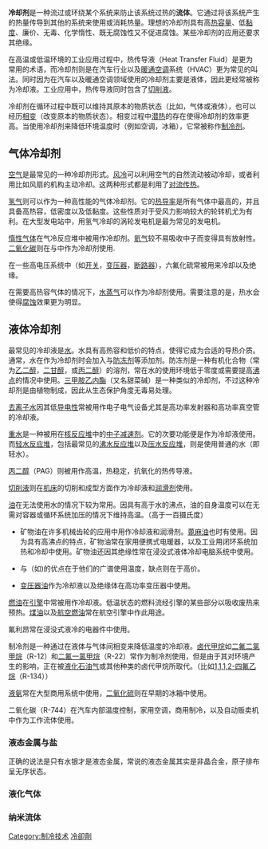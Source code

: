 '''冷却剂'''是一种流过或环绕某个系统来防止该系统过热的'''流体'''。它通过将该系统产生的热量传导到其他的系统来使用或消耗热量。理想的冷却剂具有高[[熱容量|热容量]]、低[[黏度|黏度]]、廉价、无毒、化学惰性、既无腐蚀性又不促进腐蚀。某些冷却剂的应用还要求其绝缘。

在高温或低温环境的工业应用过程中，热传导液（Heat Transfer Fluid）是更为常用的术语，而冷却剂则是在汽车行业以及[[暖通空調|暖通空调]]系统（HVAC）更为常见的叫法。同时因为在汽车以及暖通空调领域使用的冷却剂主要是液体，因此更经常被称为冷却液。工业应用中，热传导液同时包含了[[切削液|切削液]]。

冷却剂在循环过程中既可以维持其原本的物质状态（比如，气体或液体），也可以经历[[相變|相变]]（改变原本的物质状态）。相变过程中[[潛熱|潜热]]的存在使得冷却剂的效率更高。当使用冷却剂来降低环境温度时（例如空调，冰箱），它常被称作[[制冷剂|制冷剂]]。

== 气体冷却剂 ==
[[空气|空气]]是最常见的一种冷却剂形式。[[風冷|风冷]]可以利用空气的自然流动被动冷却，或者利用比如风扇的机构主动冷却。这两种形式都是利用了[[对流传热|对流传热]]。

[[氢|氢气]]则可以作为一种高性能的气体冷却剂。它的[[熱導率|热导率]]是所有气体中最高的，并且具备高热容，低密度以及低黏度。这些性质对于受风力影响较大的轮转机尤为有利。在大型发电站中，用氢气冷却的涡轮发电机是最为常见的发电机。

[[稀有气体|惰性气体]]在气冷反应堆中被用作冷却剂。[[氦|氦气]]较不易吸收中子而变得具有放射性。[[二氧化碳|二氧化碳]]则在{{tsl|en|Magnox|马格诺克斯反应堆}}与{{tsl|en|Advanced_gas-cooled_reactor|改进型气冷反应堆}}中作为冷却剂使用.

在一些高电压系统中（如[[开关电源|开关]]，[[变压器|变压器]]，[[斷路器|断路器]]），六氟化硫常被用来冷却以及绝缘。

在需要高热容气体的情况下，[[水蒸气|水蒸气]]可以作为冷却剂使用。需要注意的是，热水会使得[[腐蚀|腐蚀]]效果更为明显。

== 液体冷却剂 ==
最常见的冷却液是[[水|水]]。水具有高热容和低价的特点，使得它成为合适的导热介质。通常，水在作为冷却剂时会加入{{Link-en|缓蚀剂|Corrosion inhibitor}}与[[防冻剂|防冻剂]]等添加剂。防冻剂是一种有机化合物（常为[[乙二醇|乙二醇]]，[[二甘醇|二甘醇]]，或[[丙二醇|丙二醇]]）的溶剂，常在水的使用环境低于零度或需要提高[[沸点|沸点]]的情况中使用。[[三甲胺乙内酯|三甲胺乙内酯]]（又名甜菜碱）是一种类似的冷却剂，不过这种冷却剂是由植物制成，因此从生态保护角度无毒易处理。

[[纯净水|去离子水]]因其低[[导电性|导电性]]常被用作电子电气设备尤其是高功率发射器和高功率真空管的冷却液。

[[重水|重水]]是一种被用在[[核反应堆|核反应堆]]中的[[中子减速剂|中子减速剂]]。它的次要功能便是作为冷却液使用。而[[轻水反应堆|轻水反应堆]]，包括最常见的[[沸水反应堆|沸水反应堆]]以及[[压水反应堆|压水反应堆]]，则是使用普通的水（即轻水）。

[[丙二醇|丙二醇]]（PAG）则被用作高温，热稳定，抗氧化的热传导液。

[[切削液|切削液]]则在[[机床|机床]]的切削和成型方面作为冷却液和[[润滑剂|润滑剂]]使用。

[[油|油]]在无法使用水的情况下较为常用。因具有高于水的沸点，油的自身温度可以在无需对容器或循环系统加压的情况下维持高温。（高于一百摄氏度）
* 矿物油在许多机械齿轮的应用中用作冷却液和润滑剂。[[蓖麻油|蓖麻油]]也时有使用。因为具有高沸点的特点，矿物油常在家用便携式电暖器，以及工业用闭环系统加热和冷却中使用。矿物油还因其绝缘性常在浸没式液体冷却电脑系统中使用。
* {{Internal link helper/en|硅油|Sillicon Oil}}与{{Link-en|氟油|Fluorocarbon}}（如{{tsl|en|Fluorinert|fluorinert}})的优点在于他们的广谱使用温度，缺点则在于高价。
* [http://baike.baidu.com/view/1902572.htm 变压器油]作为冷却液以及绝缘体在高功率变压器中使用。
[[燃油|燃油]]在[[发动机|引擎]]中常被用作冷却液。低温状态的燃料流经引擎的某些部分以吸收废热来预热。[[煤油|煤油]]以及[[航空燃油|航空燃油]]常在航空引擎中作此用途。

氟利昂常在浸没式液冷的电器件中使用。

制冷剂是一种通过在液体与气体间相变来降低温度的冷却液。[[卤代甲烷|卤代甲烷]]如[[二氟二氯甲烷|二氟二氯甲烷]]（R-12）和[[二氟一氯甲烷|二氟一氯甲烷]]（R-22）常作为制冷剂使用，但是由于其对环境产生的影响，正在被[[液化石油气|液化石油气]]或其他种类的卤代甲烷所取代。（比如[[1,1,1,2-四氟乙烷|1,1,1,2-四氟乙烷]]（R-134））

[[液氨|液氨]]常在大型商用系统中使用，[[二氧化硫|二氧化硫]]则在早期的冰箱中使用。

二氧化碳（R-744）在汽车内部温度控制，家用空调，商用制冷，以及自动贩卖机中作为工作流体使用。

=== 液态金属与盐 ===
正确的说法是只有水银才是液态金属，常说的液态金属其实是非晶合金，原子排布呈无序状态。

=== 液化气体 ===

=== 纳米流体 ===

{{暖通空調}}
{{Authority control}}
[[Category:制冷技术|Category:制冷技术]]
[[Category:冷卻劑|]]